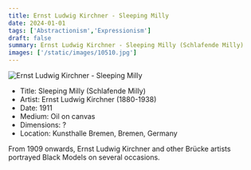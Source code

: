 ```yaml
---
title: Ernst Ludwig Kirchner - Sleeping Milly
date: 2024-01-01
tags: ['Abstractionism','Expressionism']
draft: false
summary: Ernst Ludwig Kirchner - Sleeping Milly (Schlafende Milly)
images: ['/static/images/10510.jpg']
---
```


![Ernst Ludwig Kirchner - Sleeping Milly](/static/images/10510.jpg)

* Title: Sleeping Milly (Schlafende Milly)
* Artist: Ernst Ludwig Kirchner (1880-1938)
* Date: 1911
* Medium: Oil on canvas
* Dimensions: ?
* Location: Kunsthalle Bremen, Bremen, Germany

From 1909 onwards, Ernst Ludwig Kirchner and other Brücke artists portrayed Black Models on several occasions. 
